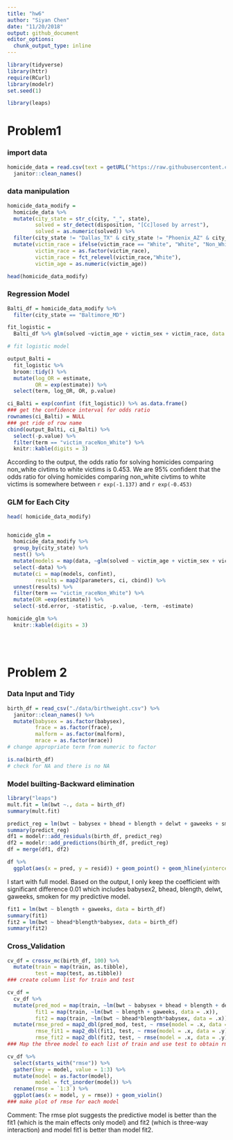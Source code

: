 ```yaml
---
title: "hw6"
author: "Siyan Chen"
date: "11/20/2018"
output: github_document
editor_options: 
  chunk_output_type: inline
---
```


```r
library(tidyverse)
library(httr)
require(RCurl)
library(modelr)
set.seed(1)

library(leaps)

```

# Problem1

### import data

```r
homicide_data = read.csv(text = getURL("https://raw.githubusercontent.com/washingtonpost/data-homicides/master/homicide-data.csv")) %>% 
  janitor::clean_names()
```

### data manipulation

```r
homicide_data_modify = 
  homicide_data %>%
  mutate(city_state = str_c(city, "_", state),
         solved = str_detect(disposition, "[Cc]losed by arrest"),
         solved = as.numeric(solved)) %>% 
  filter(city_state != "Dallas_TX" & city_state != "Phoenix_AZ" & city_state != "Kansas City_MO" & city_state != "Tulsa_AL") %>% 
  mutate(victim_race = ifelse(victim_race == "White", "White", "Non_White"),
         victim_race = as.factor(victim_race),
         victim_race = fct_relevel(victim_race,"White"),
         victim_age = as.numeric(victim_age))

head(homicide_data_modify)
```

### Regression Model

```r
Balti_df = homicide_data_modify %>% 
  filter(city_state == "Baltimore_MD") 

fit_logistic = 
  Balti_df %>% glm(solved ~victim_age + victim_sex + victim_race, data = ., family = binomial(logit))

# fit logistic model

output_Balti = 
  fit_logistic %>% 
  broom::tidy() %>% 
  mutate(log_OR = estimate,
         OR = exp(estimate)) %>% 
  select(term, log_OR, OR, p.value)

ci_Balti = exp(confint (fit_logistic)) %>% as.data.frame()
### get the confidence interval for odds ratio
rownames(ci_Balti) = NULL
### get ride of row name
cbind(output_Balti, ci_Balti) %>% 
  select(-p.value) %>% 
  filter(term == "victim_raceNon_White") %>% 
  knitr::kable(digits = 3)
```

According to the output, the odds ratio for solving homicides comparing non_white civtims to white victims is 0.453. We are 95% confident that the odds ratio for olving homicides comparing non_white civtims to white victims is somewhere between `r exp(-1.137)` and `r exp(-0.453)`


### GLM for Each City

```r
head( homicide_data_modify)


homicide_glm =
  homicide_data_modify %>% 
  group_by(city_state) %>% 
  nest() %>% 
  mutate(models = map(data, ~glm(solved ~ victim_age + victim_sex + victim_race, data = .x, family = binomial())), parameters = map(models, broom::tidy)) %>% 
  select(-data) %>% 
  mutate(ci = map(models, confint),
         results = map2(parameters, ci, cbind)) %>% 
  unnest(results) %>% 
  filter(term == "victim_raceNon_White") %>% 
  mutate(OR =exp(estimate)) %>% 
  select(-std.error, -statistic, -p.value, -term, -estimate) 

homicide_glm %>% 
  knitr::kable(digits = 3)
 
  
         
```
# Problem 2

### Data Input and Tidy

```r
birth_df = read_csv("./data/birthweight.csv") %>% 
  janitor::clean_names() %>% 
  mutate(babysex = as.factor(babysex),
         frace = as.factor(frace),
         malform = as.factor(malform),
         mrace = as.factor(mrace))
# change appropriate term from numeric to factor

is.na(birth_df)
# check for NA and there is no NA
```

### Model builting-Backward elimination

```r
library("leaps")
mult.fit = lm(bwt ~., data = birth_df)
summary(mult.fit)

predict_reg = lm(bwt ~ babysex + bhead + blength + delwt + gaweeks + smoken, data = birth_df)
summary(predict_reg)
df1 = modelr::add_residuals(birth_df, predict_reg)
df2 = modelr::add_predictions(birth_df, predict_reg)
df = merge(df1, df2)

df %>%
  ggplot(aes(x = pred, y = resid)) + geom_point() + geom_hline(yintercept = 0, color = "red")
```


I start with full model. Based on the output, I only keep the coefficient with significant difference 0.01 which includes babysex2, bhead, blength, delwt, gaweeks, smoken for my predictive model. 

```r
fit1 = lm(bwt ~ blength + gaweeks, data = birth_df)
summary(fit1)
fit2 = lm(bwt ~ bhead*blength*babysex, data = birth_df)
summary(fit2)
```
### Cross_Validation 

```r
cv_df = crossv_mc(birth_df, 100) %>% 
  mutate(train = map(train, as.tibble),
         test = map(test, as.tibble))
### create column list for train and test

cv_df =
  cv_df %>% 
  mutate(pred_mod = map(train, ~lm(bwt ~ babysex + bhead + blength + delwt + gaweeks + smoken, data = .x)),
         fit1 = map(train, ~lm(bwt ~ blength + gaweeks, data = .x)),
         fit2 = map(train, ~lm(bwt ~ bhead*blength*babysex, data = .x))) %>% 
  mutate(rmse_pred = map2_dbl(pred_mod, test, ~ rmse(model = .x, data = .y)),
         rmse_fit1 = map2_dbl(fit1, test, ~ rmse(model = .x, data = .y)),
         rmse_fit2 = map2_dbl(fit2, test, ~ rmse(model = .x, data = .y)))
### Map the three model to each list of train and use test to obtain rmse

cv_df %>% 
  select(starts_with("rmse")) %>% 
  gather(key = model, value = 1:3) %>% 
  mutate(model = as.factor(model),
         model = fct_inorder(model)) %>%
  rename(rmse = `1:3`) %>% 
  ggplot(aes(x = model, y = rmse)) + geom_violin()
### make plot of rmse for each model
```

Comment: The rmse plot suggests the predictive model is better than the fit1 (which is the main effects only model) and fit2 (which is three-way interaction) and model fit1 is better than model fit2.
